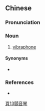 {{also|颤音琴}}
==Chinese==
{{zh-forms|s=颤音琴|type=21}}

===Pronunciation===
{{zh-pron
|m=zhànyīnqín
|cat=n
}}

===Noun===
{{zh-noun}}

# [[vibraphone]]

====Synonyms====
* {{zh-l|震音鐵琴}}

===References===
* {{cite-web
|url=http://host.pjjh.tyc.edu.tw/~kaihung/band/percussion.htm
|title=打擊 Percussion
|work=host.pjjh.tyc.edu.tw
|language=Mandarin
|accessdate=2008-04-02}}

[[Category:zh:Musical instruments|頁13顫音琴]]
